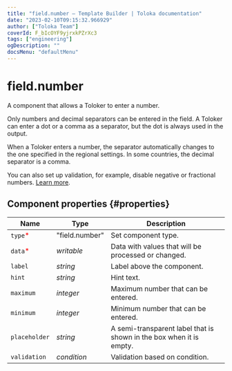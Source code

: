 ```yaml
---
title: "field.number — Template Builder | Toloka documentation"
date: "2023-02-10T09:15:32.966929"
author: ["Toloka Team"]
coverId: F_bIcOYF9yjrxkPZrXc3
tags: ["engineering"]
ogDescription: ""
docsMenu: "defaultMenu"
---
```


# field.number

A component that allows a Toloker to enter a number.

Only numbers and decimal separators can be entered in the field. A Toloker can enter a dot or a comma as a separator, but the dot is always used in the output.

When a Toloker enters a number, the separator automatically changes to the one specified in the regional settings. In some countries, the decimal separator is a comma.

You can also set up validation, for example, disable negative or fractional numbers. [Learn more](/docs-new/template-builder/operations/components-for-numbers).

## Component properties {#properties}

**Name** | **Type** | **Description**
----- | ----- | -----
`type`<span style="color: red">\*</span> | "field.number" | Set component type.
`data`<span style="color: red">\*</span> | _writable_ | Data with values that will be processed or changed.
`label` | _string_ | Label above the component.
`hint` | _string_ | Hint text.
`maximum` | _integer_ | Maximum number that can be entered.
`minimum` | _integer_ | Minimum number that can be entered.
`placeholder` | _string_ | A semi-transparent label that is shown in the box when it is empty.
`validation` | _condition_ | Validation based on condition.

